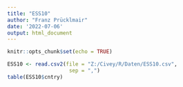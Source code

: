 ```yaml
---
title: "ESS10"
author: "Franz Prücklmair"
date: '2022-07-06'
output: html_document
---
```


```r
knitr::opts_chunk$set(echo = TRUE)
```

```r
ESS10 <- read.csv2(file = "Z:/Civey/R/Daten/ESS10.csv",
                    sep = ",")
table(ESS10$cntry)
```

